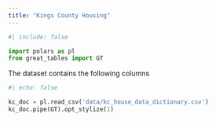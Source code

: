 ```yaml
---
title: "Kings County Housing"
---
```


```python
#| include: false

import polars as pl
from great_tables import GT
```

The dataset contains the following columns

```python
#| echo: false

kc_doc = pl.read_csv('data/kc_house_data_dictionary.csv')
kc_doc.pipe(GT).opt_stylize(1)
```